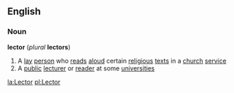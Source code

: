 ==English==
===Noun===
'''lector''' (''plural'' '''lectors''')
#A [[lay]] [[person]] who [[read]]s [[aloud]] certain [[religious]] [[text]]s in a [[church]] [[service]]
#A [[public]] [[lecturer]] or [[reader]] at some [[universities]]

[[la:Lector]]
[[pl:Lector]]